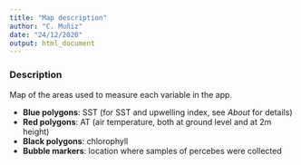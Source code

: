 ```yaml
---
title: "Map description"
author: "C. Muñiz"
date: "24/12/2020"
output: html_document
---
```


### Description

Map of the areas used to measure each variable in the app.

- <b>Blue polygons</b>: SST (for SST and upwelling index, see <i>About</i> for details)
- <b>Red polygons</b>: AT (air temperature, both at ground level and at 2m height)
- <b>Black polygons</b>: chlorophyll
- <b>Bubble markers</b>: location where samples of percebes were collected